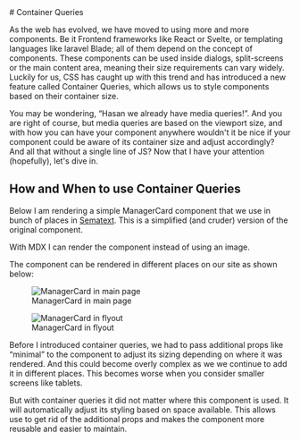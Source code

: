 

<article>
# Container Queries

As the web has evolved, we have moved to using more and more components. Be it
Frontend frameworks like React or Svelte, or templating languages like laravel Blade; all of them
depend on the concept of components. These components can be used inside dialogs, split-screens or
the main content area, meaning their size requirements can vary widely. Luckily for us, CSS has
caught up with this trend and has introduced a new feature called Container Queries, which allows
us to style components based on their container size.

You may be wondering, “Hasan we already have media queries!”. And you are right of course, but
media queries are based on the viewport size, and with how you can have your component anywhere
wouldn't it be nice if your component could be aware of its container size and adjust accordingly?
And all that without a single line of JS? Now that I have your attention (hopefully), let's dive in.

## How and When to use Container Queries

Below I am rendering a simple ManagerCard component that we use in bunch of places in [Sematext](https://sematext.com/).
This is a simplified (and cruder) version of the original component.

<ManagerCard />
<figcaption>
  With MDX I can render the component instead of using an image.
</figcaption>

The component can be rendered in different places on our site as shown below:

<figure>
  <Image src={inMainPageImage} alt="ManagerCard in main page" />
  <figcaption>ManagerCard in main page</figcaption>
</figure>
<figure>
  <Image src={inFlyoutImage} alt="ManagerCard in flyout" />
  <figcaption>ManagerCard in flyout</figcaption>
</figure>

Before I introduced container queries, we had to pass additional props like “minimal” to the
component to adjust its sizing depending on where it was rendered. And this could become overly
complex as we we continue to add it in different places. This becomes worse when you consider smaller
screens like tablets.

But with container queries it did not matter where this component is used. It will automatically adjust
its styling based on space available. This allows use to get rid of the additional props and makes the
component more reusable and easier to maintain.

</article>
